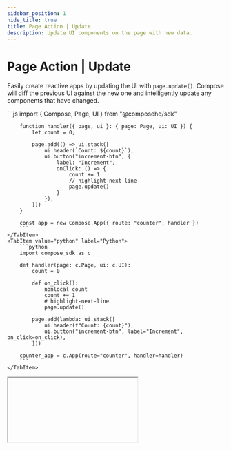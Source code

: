 ```yaml
---
sidebar_position: 1
hide_title: true
title: Page Action | Update
description: Update UI components on the page with new data.
---
```



# Page Action | Update

Easily create reactive apps by updating the UI with `page.update()`. Compose will diff the previous UI against the new one and intelligently update any components that have changed.

<Tabs groupId="sdkLanguage">
    <TabItem value="node" label="TypeScript / JavaScript">
        ```js
        import { Compose, Page, UI } from "@composehq/sdk"

        function handler({ page, ui }: { page: Page, ui: UI }) {
            let count = 0;

            page.add(() => ui.stack([
                ui.header(`Count: ${count}`),
                ui.button("increment-btn", {
                    label: "Increment",
                    onClick: () => {
                        count += 1
                        // highlight-next-line
                        page.update()
                    }
                }),
            ]))
        }

        const app = new Compose.App({ route: "counter", handler })
        ```
    </TabItem>
    <TabItem value="python" label="Python">
        ```python
        import compose_sdk as c

        def handler(page: c.Page, ui: c.UI):
            count = 0

            def on_click():
                nonlocal count
                count += 1
                # highlight-next-line
                page.update()

            page.add(lambda: ui.stack([
                ui.header(f"Count: {count}"),
                ui.button("increment-btn", label="Increment", on_click=on_click),
            ]))

        counter_app = c.App(route="counter", handler=handler)
        ```
    </TabItem>

</Tabs>

<IFrame type="get-started-fundamentals-state" heightPx={200} />

*Note: `page.update()` was introduced in version `0.21.0` of the SDK.*

## How it works

You may have noticed that `page.add()` and `page.modal()` both accept callback functions that return UI components, instead of accepting the UI components directly.

When you call `page.update()`, Compose will execute the callback functions again and diff the result against the previously cached one. Any changes are then sent to the browser.

<Tabs groupId="sdkLanguage">
    <TabItem value="node" label="TypeScript / JavaScript">
        ```js
        let text = "Hello, world!"
        page.add(() => ui.text(text))

        text = "Hello, world! (updated)"
        page.update() // Will re-run the callback function inside `page.add()`
        ```
    </TabItem>
    <TabItem value="python" label="Python">
        ```python
        text = "Hello, world!"
        page.add(lambda: ui.text(text))

        text = "Hello, world! (updated)"
        page.update() # Will re-run the callback function inside `page.add()`
        ```
    </TabItem>

</Tabs>

Two key takeaways:
- Update data immutably. For example, instead of mutating a single field in a table row, you should create a copy of the table data, mutate the copy, and reassign the original table data to the copy.
- Avoid putting business logic (e.g. db queries, data transformations, etc.) inside `page.add()` or `page.modal()`. The business logic will re-run everytime `page.update()` is called. Instead, do this work outside of the callback function and simply pass the result into the page method.

## Common pitfalls

### Mutate data immutably

In order for `page.update()` to detect changes, all variable updates should be done immutably. For example, instead of mutating a single field in a table row, you should create a copy of the table data, mutate the copy, and reassign the original table data to the copy.

<Tabs groupId="sdkLanguage">
    <TabItem value="node" label="TypeScript / JavaScript">
        ```js
        import { Compose, Page, UI } from "@composehq/sdk"

        function handler({ page, ui }: { page: Page, ui: UI }) {
            let tableData = [
                { id: 1, name: "John" },
                { id: 2, name: "Jane" },
            ];

            // highlight-start
            function onClick() {
                // This won't work
                tableData[1].name = "Jim"

                // Do this instead
                const copy = [...tableData]
                copy[1].name = "Jim"
                tableData = copy

                page.update()
            }
            // highlight-end

            page.add(() => ui.stack([
                ui.table("users", tableData),
                ui.button("edit-table", {
                    onClick
                }),
            ]))
        }

        const app = new Compose.App({ route: "table-update", handler })
        ```
    </TabItem>
    <TabItem value="python" label="Python">
        ```python
        import compose_sdk as c

        def handler(page: c.Page, ui: c.UI):
            table_data = [
                {"id": 1, "name": "John"},
                {"id": 2, "name": "Jane"},
            ]

            # highlight-start
            def on_click():
                nonlocal table_data

                # This won't work
                table_data[1]["name"] = "Jim"

                # Do this instead
                copy = [*table_data]
                copy[1]["name"] = "Jim"
                table_data = copy

                page.update()
            # highlight-end

            page.add(lambda: ui.stack([
                ui.table("users", table_data),
                ui.button("edit-table", label="Edit", on_click=on_click),
            ]))

        table_app = c.App(route="table-update", handler=handler)
        ```
    </TabItem>
</Tabs>

### Put business logic outside of `page.add()`

Putting business logic (e.g. db queries, data transformations, etc.) inside `page.add()` or `page.modal()` will cause the business logic to re-run everytime `page.update()` is called.

Instead, do this work outside of the callback function and simply pass the result into the page method.

<Tabs groupId="sdkLanguage">
    <TabItem value="node" label="TypeScript / JavaScript">
        ```js
        import { Compose, Page, UI } from "@composehq/sdk"
        import { fetchFromS3 } from "./utils"

        function handler({ page, ui }: { page: Page, ui: UI }) {
            // ❌ Since the S3 fetch is inside the callback function,
            // it will be rerun everytime `page.update()` is called!
            page.add(() => ui.pdf(fetchFromS3()))

            // ✅ Instead, do this work outside of the callback function
            const pdf = fetchFromS3()
            page.add(() => ui.pdf(pdf))

            // ... rest of the code
        }

        const app = new Compose.App({ route: "/pdf-app", handler })
        ```
    </TabItem>
    <TabItem value="python" label="Python">
        ```python
        import compose_sdk as c
        from utils import fetch_from_s3

        def handler(page: c.Page, ui: c.UI):
            # ❌ Since the S3 fetch is inside the callback function,
            # it will be rerun everytime `page.update()` is called!
            page.add(lambda: ui.pdf(fetch_from_s3()))

            # ✅ Instead, do this work outside of the callback function
            pdf = fetch_from_s3()
            page.add(lambda: ui.pdf(pdf))

            # ... rest of the code

        pdf_app = c.App(route="/pdf-app", handler=handler)
        ```
    </TabItem>
</Tabs>

### Use stable component IDs

The SDK needs to be smart enough to not reset all your form and input values everytime you call `page.update()`. It accomplishes this by requiring all interactive components to have a stable, unique ID as their first argument. The unique ID is crucial for Compose to properly track the component and its state across updates.

Many bugs occur because of unstable component IDs such as list indices. For example:

<Tabs groupId="sdkLanguage">
    <TabItem value="node" label="TypeScript / JavaScript">
        ```js
        let players = ["John", "Jane", "Jim"]
        
        page.add(() => ui.form(
            "player-names",
            ui.forEach(players, (player, index) => 
                ui.textInput(
                    // highlight-next-line
                    `player-${index}`, // ❌ using unstable list index as component ID
                    { 
                        initialValue: player,
                        label: "Player Name"
                    }
                )
            )
        ))
        
        // highlight-start
        players.shift() // Remove the first player
        page.update() // Update the form to remove the first player
        // highlight-end
        ```
    </TabItem>
    <TabItem value="python" label="Python">
        ```python
        players = ["John", "Jane", "Jim"]
        
        page.add(lambda: ui.form(
            "player-names",
            ui.for_each(players, lambda player, index:
                ui.text_input(
                    # highlight-next-line
                    f"player-{index}", # ❌ using unstable list index as component ID
                    initial_value=player,
                    label="Player Name"
                )
            )
        ))

        # highlight-start
        players.pop(0) # Remove the first player
        page.update() # Update the form to remove the first player
        # highlight-end
        ```
    </TabItem>
</Tabs>

The above code has a bug. In the first render, the form has the following input IDs:
- `player-0`
- `player-1`
- `player-2`

After we remove the first player, the form will have the following input IDs:
- `player-0`
- `player-1`

From Compose's perspective, we've actually removed the last input component. To fix this, always use a stable, unique ID for components!

## API reference

### Function signature

<Tabs groupId="sdkLanguage">
    <TabItem value="node" label="TypeScript / JavaScript">
    ```js
    page.update(): void
    ```
    </TabItem>
    <TabItem value="python" label="Python">
    ```python
    page.update() -> None
    ```
    </TabItem>
</Tabs>

### Parameters

None.

### Returns

<Tabs groupId="sdkLanguage" className="hide_tabs">
    <TabItem value="node" label="TypeScript / JavaScript">
    <p><span className="type-pill" style={{ marginLeft: 0}}>void</span></p>
    </TabItem>
    <TabItem value="python" label="Python">
    <p><span className="type-pill" style={{ marginLeft: 0}}>None</span></p>
    </TabItem>
</Tabs>